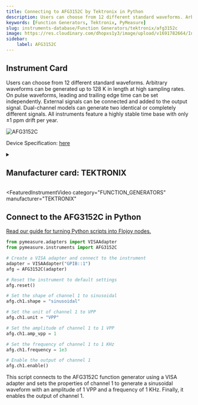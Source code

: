 ```yaml
---
title: Connecting to AFG3152C by Tektronix in Python
description: Users can choose from 12 different standard waveforms. Arbitrary waveforms can be generated up to 128 K in length at high sampling rates. On pulse waveforms, leading and trailing edge time can be set independently. External signals can be connected and added to the output signal. Dual-channel models can generate two identical or completely different signals. All instruments feature a highly stable time base with only ±1 ppm drift per year.
keywords: [Function Generators, Tektronix, PyMeasure] 
slug: instruments-database/Function Generators/tektronix/afg3152c 
image: https://res.cloudinary.com/dhopxs1y3/image/upload/v1691782664/Instruments/Function%20Generators/AFG3152C/AFG3152C.jpg
sidebar:
    label: AFG3152C 
---
```



## Instrument Card

Users can choose from 12 different standard waveforms. Arbitrary waveforms can be generated up to 128 K in length at high sampling rates. On pulse waveforms, leading and trailing edge time can be set independently. External signals can be connected and added to the output signal. Dual-channel models can generate two identical or completely different signals. All instruments feature a highly stable time base with only ±1 ppm drift per year.

![AFG3152C](https://res.cloudinary.com/dhopxs1y3/image/upload/v1691782664/Instruments/Function%20Generators/AFG3152C/AFG3152C.jpg)

Device Specification: [here](https://download.tek.com/datasheet/AFG3000C-Arbitrary-Function-Generator-Datasheet-75W282817.pdf)

<details style={{ marginTop: "15px"}}>
<summary><h2 style={{display:'inline'}}>Manufacturer card: TEKTRONIX</h2></summary>

![TEKTRONIX](https://res.cloudinary.com/dhopxs1y3/image/upload/v1692806108/Instruments/Vendor%20Logos/Tektronix.png)

Tektronix, Inc., historically widely known as Tek, is an American company best known for manufacturing test and measurement devices such as [oscilloscopes](https://en.wikipedia.org/wiki/Oscilloscope), [logic analyzers](https://en.wikipedia.org/wiki/Logic_analyzer), and video and mobile test protocol equipment.

- Headquarters: USA
- Yearly Revenue (millions, USD): 5800
- Vendor Website: [here](https://www.tek.com/en)

</details>


<FeaturedInstrumentVideo
  category="FUNCTION_GENERATORS"
  manufacturer="TEKTRONIX"
></FeaturedInstrumentVideo>

## Connect to the AFG3152C in Python

[Read our guide for turning Python scripts into Flojoy nodes.](https://docs.flojoy.ai/contribution/blocks/custom-flojoy-block/)



<Tabs>
<TabItem value="Flojoy" label="Flojoy" className="flojoy-instrument-tabs">

<NodeCardCollection category="FUNCTION_GENERATORS" manufacturer="Tektronix"></NodeCardCollection>

</TabItem>
<TabItem value="PyMeasure" label="PyMeasure">

```python
from pymeasure.adapters import VISAAdapter
from pymeasure.instruments import AFG3152C

# Create a VISA adapter and connect to the instrument
adapter = VISAAdapter("GPIB::1")
afg = AFG3152C(adapter)

# Reset the instrument to default settings
afg.reset()

# Set the shape of channel 1 to sinusoidal
afg.ch1.shape = "sinusoidal"

# Set the unit of channel 1 to VPP
afg.ch1.unit = "VPP"

# Set the amplitude of channel 1 to 1 VPP
afg.ch1.amp_vpp = 1

# Set the frequency of channel 1 to 1 KHz
afg.ch1.frequency = 1e3

# Enable the output of channel 1
afg.ch1.enable()
```

This script connects to the AFG3152C function generator using a VISA adapter and sets the properties of channel 1 to generate a sinusoidal waveform with an amplitude of 1 VPP and a frequency of 1 KHz. Finally, it enables the output of channel 1.

</TabItem>
</Tabs>